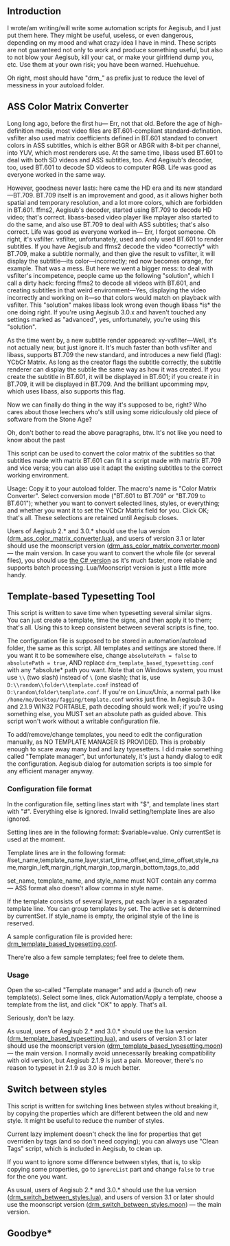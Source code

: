 
== Introduction ==

I wrote/am writing/will write some automation scripts for Aegisub, and I just put them here. They might be useful, useless, or even dangerous, depending on my mood and what crazy idea I have in mind. These scripts are not guaranteed not only to work and produce something useful, but also to not blow your Aegisub, kill your cat, or make your girlfriend dump you, etc. Use them at your own risk; you have been warned. Huehuehue.

Oh right, most should have "drm_" as prefix just to reduce the level of messiness in your autoload folder.

== ASS Color Matrix Converter ==

Long long ago, before the first hu— Err, not that old. Before the age of high-definition media, most video files are BT.601-compliant standard-defination. vsfilter also used matrix coefficients defined in BT.601 standard to convert colors in ASS subtitles, which is either BGR or ABGR with 8-bit per channel, into YUV, which most renderers use. At the same time, libass used BT.601 to deal with both SD videos and ASS subtitles, too. And Aegisub's decoder, too, used BT.601 to decode SD videos to computer RGB. Life was good as everyone worked in the same way. 

However, goodness never lasts: here came the HD era and its new standard—BT.709. BT.709 itself is an improvement and good, as it allows higher both spatial and temporary resolution, and a lot more colors, which are forbidden in BT.601. ffms2, Aegisub's decoder, started using BT.709 to decode HD video; that's correct. libass-based video player like mplayer also started to do the same, and also use BT.709 to deal with ASS subtitles; that's also correct. Life was good as everyone worked in— Err, I forgot someone. Oh right, it's vsfilter. vsfilter, unfortunately, used and only used BT.601 to render subtitles. If you have Aegisub and ffms2 decode the video *correctly* with BT.709, make a subtitle normally, and then give the result to vsfilter, it will display the subtitle—its color—incorrectly; red now becomes orange, for example. That was a mess. But here we went a bigger mess: to deal with vsfilter's incompetence, people came up the following "solution", which I call a dirty hack: forcing ffms2 to decode all videos with BT.601, and creating subtitles in that weird environment—Yes, displaying the video incorrectly and working on it—so that colors would match on playback with vsfilter. This "solution" makes libass look wrong even though libass *is* the one doing right. If you're using Aegisub 3.0.x and haven't touched any settings marked as "advanced", yes, unfortunately, you're using this "solution".

As the time went by, a new subtitle render appeared: xy-vsfilter—Well, it's not actually new, but just ignore it. It's much faster than both vsfilter and libass, supports BT.709 the new standard, and introduces a new field (flag): YCbCr Matrix. As long as the creator flags the subtitle correctly, the subtitle renderer can display the subtile the same way as how it was created. If you create the subtitle in BT.601, it will be displayed in BT.601; if you create it in BT.709, it will be displayed in BT.709. And the brilliant upcomming mpv, which uses libass, also supports this flag.

Now we can finally do thing in the way it's supposed to be, right? Who cares about those leechers who's still using some ridiculously old piece of software from the Stone Age?

Oh, don't bother to read the above paragraphs, btw. It's not like you need to know about the past

This script can be used to convert the color matrix of the subtitles so that subtitles made with matrix BT.601 can fit it a script made with matrix BT.709 and vice versa; you can also use it adapt the existing subtitles to the correct working environment.

Usage: Copy it to your autoload folder. The macro's name is "Color Matrix Converter". Select conversion mode ("BT.601 to BT.709" or "BT.709 to BT.601"); whether you want to convert selected lines, styles, or everything; and whether you want it to set the YCbCr Matrix field for you. Click OK; that's all. These selections are retained until Aegisub closes.

Users of Aegisub 2.* and 3.0.* should use the lua version ([https://raw.github.com/dreamer2908/Aegisub_automation_scripts/master/drm_ass_color_matrix_converter.lua drm_ass_color_matrix_converter.lua]), and users of version 3.1 or later should use the moonscript version ([https://raw.github.com/dreamer2908/Aegisub_automation_scripts/master/drm_ass_color_matrix_converter.moon drm_ass_color_matrix_converter.moon]) — the main version. In case you want to convert the whole file (or several files), you should use [https://www.dropbox.com/s/n02xbdo904h1cw7/ASSColorMatrixConverter_beta9.7z the C# version] as it's much faster, more reliable and supports batch processing. Lua/Moonscript version is just a little more handy.

== Template-based Typesetting Tool ==

This script is written to save time when typesetting several similar signs. You can just create a template, time the signs, and then apply it to them; that's all. Using this to keep consistent between several scripts is fine, too.

The configuration file is supposed to be stored in automation/autoload folder, the same as this script. All templates and settings are stored there.
If you want it to be somewhere else, change <code>absolutePath = false</code> to <code>absolutePath = true</code>, AND replace <code>drm_template_based_typesetting.conf</code> with any *absolute* path you want. Note that on Windows system, you must use <code>\\</code> (two slash) instead of <code>\</code> (one slash); that is, use <code>D:\\random\\folder\\template.conf</code> instead of <code>D:\random\folder\template.conf</code>. If you're on Linux/Unix, a normal path like <code>/home/me/Desktop/fagging/template.conf</code> works just fine.
In Aegisub 3.0+ and 2.1.9 WIN32 PORTABLE, path decoding should work well; if you're using something else, you MUST set an absolute path as guided above. This script won't work without a writable configuration file.

To add/remove/change templates, you need to edit the configuration manually, as NO TEMPLATE MANAGER IS PROVIDED. This is probably enough to scare away many bad and lazy typesetters. I did make something called "Template manager", but unfortunately, it's just a handy dialog to edit the configuration. Aegisub dialog for automation scripts is too simple for any efficient manager anyway.

=== Configuration file format ===

In the configuration file, setting lines start with "$", and template lines start with "#". Everything else is ignored. Invalid setting/template lines are also ignored.

Setting lines are in the following format: $variable=value. Only currentSet is used at the moment.

Template lines are in the following format: #set_name,template_name,layer,start_time_offset,end_time_offset,style_name,margin_left,margin_right,margin_top,margin_bottom,tags_to_add

set_name, template_name, and style_name must NOT contain any comma — ASS format also doesn't allow comma in style name.

If the template consists of several layers, put each layer in a separated template line. You can group templates by set. The active set is determined by currentSet. If style_name is empty, the original style of the line is reserved.

A sample configuration file is provided here: [https://raw.github.com/dreamer2908/Aegisub_automation_scripts/master/samples/drm_template_based_typesetting.conf drm_template_based_typesetting.conf].

There're also a few sample templates; feel free to delete them.

=== Usage ===

Open the so-called "Template manager" and add a (bunch of) new template(s). Select some lines, click Automation/Apply a template, choose a template from the list, and click "OK" to apply. That's all.

Seriously, don't be lazy.

As usual, users of Aegisub 2.* and 3.0.* should use the lua version ([https://raw.github.com/dreamer2908/Aegisub_automation_scripts/master/drm_template_based_typesetting.lua drm_template_based_typesetting.lua]), and users of version 3.1 or later should use the moonscript version ([https://raw.github.com/dreamer2908/Aegisub_automation_scripts/master/drm_template_based_typesetting.moon drm_template_based_typesetting.moon]) — the main version. 
I normally avoid unnecessarily breaking compatibility with old version, but Aegisub 2.1.9 is just a pain. Moreover, there's no reason to typeset in 2.1.9 as 3.0 is much better. 

== Switch between styles ==

This script is written for switching lines between styles without breaking it, by copying the properties which are different between the old and new style. It might be useful to reduce the number of styles.

Current lazy implement doesn't check the line for properties that get overriden by tags (and so don't need copying); you can always use "Clean Tags" script, which is included in Aegisub, to clean up.

If you want to ignore some difference between styles, that is, to skip copying some properties, go to <code>ignoreList</code> part and change <code>false</code> to <code>true</code> for the one you want.

As usual, users of Aegisub 2.* and 3.0.* should use the lua version ([https://raw.github.com/dreamer2908/Aegisub_automation_scripts/master/drm_switch_between_styles.lua drm_switch_between_styles.lua]), and users of version 3.1 or later should use the moonscript version ([https://raw.github.com/dreamer2908/Aegisub_automation_scripts/master/drm_switch_between_styles.moon drm_switch_between_styles.moon]) — the main version. 

== Goodbye* ==